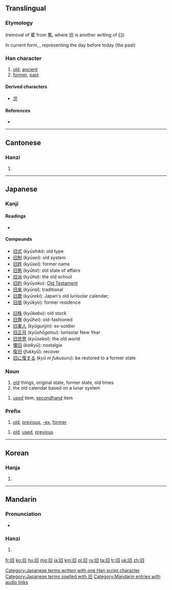 {{also|舊|伯}}

==Translingual==
{{Hani-forms|旧|[[舊]]}}
===Etymology===
{{Han simp|舊}} (removal of 萑 from 𦾔, where 旧 is another writing of 臼)

In current form, {{Han compound|〡|t1=one|日|t2=day}}, representing the day before today (the past)

===Han character===
{{Han char|rn=72|rad=日|as=01|sn=5|four=|canj=中日 (LA)|ids=⿰[[〡]][[日]]}}

# [[old]], [[ancient]]
# [[former]], [[past]]

====Derived characters====
* [[児]]

====References====
* {{Han ref|kx=0489.051|dkj=13737|dj=0850.040|hdz=21483.020|uh=65E7|ud=26087}}

----

==Cantonese==

===Hanzi===
{{yue-hanzi|jyut=[[gau6]]|y=gau6|tra=舊}}

# {{defn|lang=yue|sort=日01}}

----

==Japanese==

===Kanji===
{{ja-kanji|grade=5|rs=日01}}

====Readings====
* {{ja-readings|on=[[きゅう]] (''kyū'')|kun=[[ふるい]] ([[旧い]], ''furui''), [[もと]] (''moto'')}}

====Compounds====
{{top2}}
* [[旧式]] (''kyūshiki''): old type
* [[旧制]] (''kyūsei''): old system
* [[旧姓]] (''kyūsei''): former name
* [[旧態]] (''kyūtai''): old state of affairs
* [[旧派]] (''kyūha''): the old school
* [[旧約]] (''kyūyaku''): [[Old Testament]]
* [[旧来]] (''kyūrai''): traditional
* [[旧暦]] (''kyūreki''): Japan's old lunisolar calendar;
* [[旧居]] (''kyūkyo''): former residence
{{mid2}}
* [[旧株]] (''kyūkabu''): old stock
* [[旧弊]] (''kyūhei''): old-fashioned
* [[旧軍人]] (''kyūgunjin''): ex-soldier
* [[旧正月]] (''kyūshōgatsu''): lunisolar New Year
* [[旧世界]] (''kyūsekai''): the old world
* [[懐旧]] (''kaikyū''): nostalgia
* [[復旧]] (''fukkyū''): recover
* [[旧に復する]] (''kyū ni fukusuru''): be restored to a former state
{{bottom}}

===Noun===
{{ja-noun|k|hira=きゅう|rom=kyū}}

# [[old]] things, original state, former state, old times
# the old calendar based on a lunar system
{{ja-noun|k|hira=ふる|rom=furu}}
# [[used]] item, [[secondhand]] item

===Prefix===
{{ja-pos|k|prefix|hira=きゅう|rom=kyū-}}
# [[old]], [[previous]], [[-ex]], [[former]]

{{ja-pos|k|prefix|hira=ふる|rom=furu-}}
# [[old]], [[used]], [[previous]]

[[Category:Japanese terms written with one Han script character]]
[[Category:Japanese terms spelled with 旧]]
----

==Korean==

===Hanja===
{{ko-hanja|hangeul=구|eumhun=|rv=gu|mr=ku|y=kwu}}

# {{defn|lang=ko|sort=日01}}

----

==Mandarin==

===Pronunciation===
* {{audio|zh-jiù.ogg|audio}}

===Hanzi===
{{cmn-hanzi|tra=舊|pin=[[jiù]] ([[jiu4]])|wg=[[chiu4|chiu<sup>4</sup>]]}}

# {{defn|lang=cmn|sort=日01}}

[[Category:Mandarin entries with audio links]]

[[fr:旧]]
[[ko:旧]]
[[hu:旧]]
[[mg:旧]]
[[ja:旧]]
[[km:旧]]
[[pl:旧]]
[[ru:旧]]
[[ta:旧]]
[[tr:旧]]
[[uk:旧]]
[[zh:旧]]